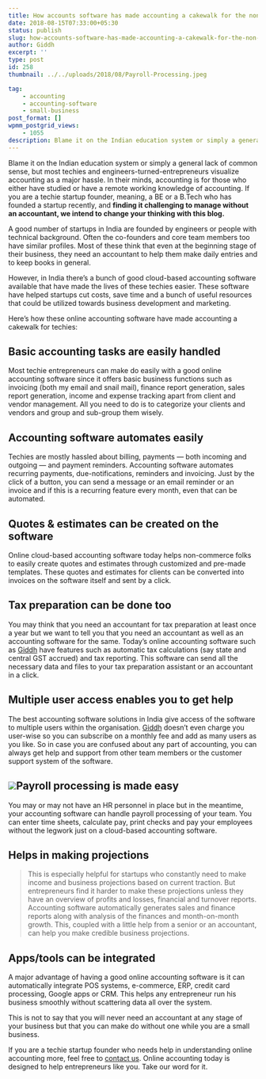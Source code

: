 ```yaml
---
title: How accounts software has made accounting a cakewalk for the non-commerce startup guy?
date: 2018-08-15T07:33:00+05:30
status: publish
slug: how-accounts-software-has-made-accounting-a-cakewalk-for-the-non-commerce-startup-guy
author: Giddh
excerpt: ''
type: post
id: 258
thumbnail: ../../uploads/2018/08/Payroll-Processing.jpeg

tag:
    - accounting
    - accounting-software
    - small-business
post_format: []
wpmm_postgrid_views:
    - 1055
description: Blame it on the Indian education system or simply a general lack of common sense, but most techies and engineers-turned-entrepreneurs visualize accounting as a major
---
```

Blame it on the Indian education system or simply a general lack of common sense, but most techies and engineers-turned-entrepreneurs visualize accounting as a major hassle. In their minds, accounting is for those who either have studied or have a remote working knowledge of accounting. If you are a techie startup founder, meaning, a BE or a B.Tech who has founded a startup recently, and **finding it challenging to manage without an accountant, we intend to change your thinking with this blog.**

A good number of startups in India are founded by engineers or people with technical background. Often the co-founders and core team members too have similar profiles. Most of these think that even at the beginning stage of their business, they need an accountant to help them make daily entries and to keep books in general.

However, in India there’s a bunch of good cloud-based accounting software available that have made the lives of these techies easier. These software have helped startups cut costs, save time and a bunch of useful resources that could be utilized towards business development and marketing.

Here’s how these online accounting software have made accounting a cakewalk for techies:

**Basic accounting tasks are easily handled**
---------------------------------------------

Most techie entrepreneurs can make do easily with a good online accounting software since it offers basic business functions such as invoicing (both my email and snail mail), finance report generation, sales report generation, income and expense tracking apart from client and vendor management. All you need to do is to categorize your clients and vendors and group and sub-group them wisely.

**Accounting software automates easily**
----------------------------------------

Techies are mostly hassled about billing, payments — both incoming and outgoing — and payment reminders. Accounting software automates recurring payments, due-notifications, reminders and invoicing. Just by the click of a button, you can send a message or an email reminder or an invoice and if this is a recurring feature every month, even that can be automated.

**Quotes &amp; estimates can be created on the software**
---------------------------------------------------------

Online cloud-based accounting software today helps non-commerce folks to easily create quotes and estimates through customized and pre-made templates. These quotes and estimates for clients can be converted into invoices on the software itself and sent by a click.

**Tax preparation can be done too**
-----------------------------------

You may think that you need an accountant for tax preparation at least once a year but we want to tell you that you need an accountant as well as an accounting software for the same. Today’s online accounting software such as [Giddh](https://giddh.com) have features such as automatic tax calculations (say state and central GST accrued) and tax reporting. This software can send all the necessary data and files to your tax preparation assistant or an accountant in a click.

**Multiple user access enables you to get help**
------------------------------------------------

The best accounting software solutions in India give access of the software to multiple users within the organisation. [Giddh](https://giddh.com) doesn’t even charge you user-wise so you can subscribe on a monthly fee and add as many users as you like. So in case you are confused about any part of accounting, you can always get help and support from other team members or the customer support system of the software.

<img class="wp-block-image size-large" src = "https://miro.medium.com/max/3385/1*8WSCoxMSvUoMgUnmslgGLg.jpeg" />**Payroll processing is made easy**
-----------------------------------

You may or may not have an HR personnel in place but in the meantime, your accounting software can handle payroll processing of your team. You can enter time sheets, calculate pay, print checks and pay your employees without the legwork just on a cloud-based accounting software.

**Helps in making projections**
-------------------------------

> This is especially helpful for startups who constantly need to make income and business projections based on current traction. But entrepreneurs find it harder to make these projections unless they have an overview of profits and losses, financial and turnover reports. Accounting software automatically generates sales and finance reports along with analysis of the finances and month-on-month growth. This, coupled with a little help from a senior or an accountant, can help you make credible business projections.

**Apps/tools can be integrated**
--------------------------------

A major advantage of having a good online accounting software is it can automatically integrate POS systems, e-commerce, ERP, credit card processing, Google apps or CRM. This helps any entrepreneur run his business smoothly without scattering data all over the system.

This is not to say that you will never need an accountant at any stage of your business but that you can make do without one while you are a small business.

If you are a techie startup founder who needs help in understanding online accounting more, feel free to [contact us](/contact-us). Online accounting today is designed to help entrepreneurs like you. Take our word for it.